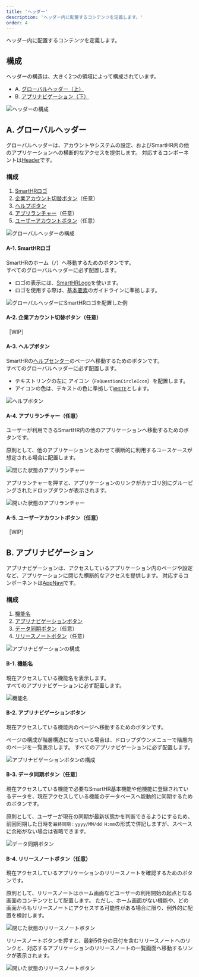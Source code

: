 ```yaml
---
title: 'ヘッダー'
description: 'ヘッダー内に配置するコンテンツを定義します。'
order: 4
---
```



ヘッダー内に配置するコンテンツを定義します。

## 構成

ヘッダーの構造は、大きく2つの領域によって構成されています。

- A. [グローバルヘッダー（上）](#h2-0)
- B. [アプリナビゲーション（下）](#h2-1)

![ヘッダーの構成](/images/header-anatomy.png)

## A. グローバルヘッダー

グローバルヘッダーは、アカウントやシステムの設定、およびSmartHR内の他のアプリケーションへの横断的なアクセスを提供します。
対応するコンポーネントは[Header](/products/components/header/)です。

### 構成

1. [SmartHRロゴ](#h4-0)
2. [企業アカウント切替ボタン](#h4-1)（任意）
3. [ヘルプボタン](#h4-2)
4. [アプリランチャー](#h4-3)（任意）
5. [ユーザーアカウントボタン](#h4-4)（任意）

![グローバルヘッダーの構成](/images/global-header-anatomy.png)

#### A-1. SmartHRロゴ

SmartHRのホーム（`/`）へ移動するためのボタンです。  
すべてのグローバルヘッダーに必ず配置します。  

- ロゴの表示には、[SmartHRLogo](/products/components/smarthr-logo/)を使います。
- ロゴを使用する際は、[基本要素](/basics/logos/)のガイドラインに準拠します。

![グローバルヘッダーにSmartHRロゴを配置した例](/images/smarthrlogo.png)

#### A-2. 企業アカウント切替ボタン（任意）

［WIP］

#### A-3. ヘルプボタン

SmartHRの[ヘルプセンター](https://support.smarthr.jp/ja/)のページへ移動するためのボタンです。  
すべてのグローバルヘッダーに必ず配置します。

- テキストリンクの左に <FaQuestionCircleIcon alt="ヘルプ" /> アイコン（`FaQuestionCircleIcon`）を配置します。
- アイコンの色は、テキストの色に準拠して[`WHITE`](/products/design-tokens/color/#h2-0)とします。

![ヘルプボタン](/images/help-button.png)

#### A-4. アプリランチャー（任意）

ユーザーが利用できるSmartHR内の他のアプリケーションへ移動するためのボタンです。  

原則として、他のアプリケーションとあわせて横断的に利用するユースケースが想定される場合に配置します。

![閉じた状態のアプリランチャー](/images/app-launcher.png)

アプリランチャーを押すと、アプリケーションのリンクがカテゴリ別にグルーピングされたドロップダウンが表示されます。

![開いた状態のアプリランチャー](/images/opened-app-launcher-in-global-header.png)

#### A-5. ユーザーアカウントボタン（任意）

［WIP］

## B. アプリナビゲーション

アプリナビゲーションは、アクセスしているアプリケーション内のページや設定など、アプリケーションに閉じた横断的なアクセスを提供します。
対応するコンポーネントは[AppNavi](/products/components/app-navi/)です。

### 構成

1. [機能名](#h4-5)
2. [アプリナビゲーションボタン](#h4-6)
3. [データ同期ボタン](#h4-7)（任意）
4. [リリースノートボタン](#h4-8)（任意）

![アプリナビゲーションの構成](/images/app-navigation-anatomy.png)

#### B-1. 機能名

現在アクセスしている機能名を表示します。  
すべてのアプリナビゲーションに必ず配置します。

![機能名](/images/app-name.png)

#### B-2. アプリナビゲーションボタン

現在アクセスしている機能内のページへ移動するためのボタンです。  

ページの構成が階層構造になっている場合は、ドロップダウンメニューで階層内のページを一覧表示します。
すべてのアプリナビゲーションに必ず配置します。

![アプリナビゲーションボタンの構成](/images/app-navigation-button.png)

#### B-3. データ同期ボタン（任意）

現在アクセスしている機能で必要なSmartHR基本機能や他機能に登録されているデータを、現在アクセスしている機能のデータベースへ能動的に同期するためのボタンです。  

原則として、ユーザーが現在の同期が最新状態かを判断できるようにするため、前回同期した日時を`最終同期：yyyy/MM/dd H:mm`の形式で併記しますが、スペースに余裕がない場合は省略できます。

![データ同期ボタン](/images/data-sync-button.png)

#### B-4. リリースノートボタン（任意）

現在アクセスしているアプリケーションのリリースノートを確認するためのボタンです。  

原則として、リリースノートはホーム画面などユーザーの利用開始の起点となる画面のコンテンツとして配置します。
ただし、ホーム画面がない機能や、どの画面からもリリースノートにアクセスする可能性がある場合に限り、例外的に配置を検討します。

![閉じた状態のリリースノートボタン](/images/release-note-button.png)

リリースノートボタンを押すと、最新5件分の日付を含むリリースノートへのリンクと、対応するアプリケーションのリリースノートの一覧画面へ移動するリンクが表示されます。  

![開いた状態のリリースノートボタン](/images/opened-release-note-button-in-app-navigation.png)
